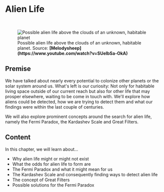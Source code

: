 
# Alien Life

<br/>
<figure>
<Image src={require(".//../../resources/images/alienlife.png")} alt="Possible alien life above the clouds of an unknown, habitable planet" />
<figcaption style={{ color: "rgb(156, 156, 156)", fontSize: "14px", marginTop: "2px" }}>Possible alien life above the clouds of an unknown, habitable planet. Source: <strong>[Melodysheep](https://www.youtube.com/watch?v=SUelbSa-OkA)</strong></figcaption>
</figure>

## Premise
We have talked about nearly every potential to colonize other planets or the solar system around us. What's left is our curiosity: Not only for habitable living space outside of our current reach but also for other life that may prosper elsewhere, waiting to be come in touch with. We'll explore how aliens could be detected, how we are trying to detect them and what our findings were within the last couple of centuries.

We will also explore prominent concepts around the search for alien life, namely the Fermi Paradox, the Kardashev Scale and Great Filters.

## Content
In this chapter, we will learn about...

- Why alien life might or might not exist
- What the odds for alien life to form are
- The Fermi Paradox and what it might mean for us 
- The Kardashev Scale and consequently finding ways to detect alien life
- The concept of Great Filters
- Possible solutions for the Fermi Paradox


<Analytics />